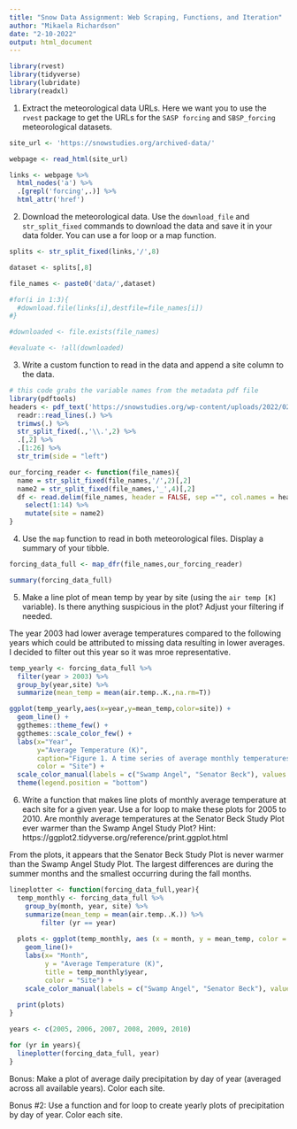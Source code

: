 ```yaml
---
title: "Snow Data Assignment: Web Scraping, Functions, and Iteration"
author: "Mikaela Richardson"
date: "2-10-2022"
output: html_document
---
```


```r
library(rvest)
library(tidyverse)
library(lubridate)
library(readxl)

```

1. Extract the meteorological data URLs. Here we want you to use the `rvest` package to get the URLs for the `SASP forcing` and `SBSP_forcing` meteorological datasets.
```r
site_url <- 'https://snowstudies.org/archived-data/'

webpage <- read_html(site_url)

links <- webpage %>%
  html_nodes('a') %>%
  .[grepl('forcing',.)] %>%
  html_attr('href')
```


2. Download the meteorological data. Use the `download_file` and `str_split_fixed` commands to download the data and save it in your data folder. You can use a for loop or a map function. 
```r
splits <- str_split_fixed(links,'/',8)

dataset <- splits[,8] 

file_names <- paste0('data/',dataset)

#for(i in 1:3){
  #download.file(links[i],destfile=file_names[i])
#}

#downloaded <- file.exists(file_names)

#evaluate <- !all(downloaded)
```


3. Write a custom function to read in the data and append a site column to the data. 

```r

# this code grabs the variable names from the metadata pdf file
library(pdftools)
headers <- pdf_text('https://snowstudies.org/wp-content/uploads/2022/02/Serially-Complete-Metadata-text08.pdf') %>%
  readr::read_lines(.) %>%
  trimws(.) %>%
  str_split_fixed(.,'\\.',2) %>%
  .[,2] %>%
  .[1:26] %>%
  str_trim(side = "left")

our_forcing_reader <- function(file_names){
  name = str_split_fixed(file_names,'/',2)[,2]
  name2 = str_split_fixed(file_names,'_',4)[,2]
  df <- read.delim(file_names, header = FALSE, sep ="", col.names = headers, skip = 4) %>%
    select(1:14) %>%
    mutate(site = name2)
}
```

4. Use the `map` function to read in both meteorological files. Display a summary of your tibble.
```r
forcing_data_full <- map_dfr(file_names,our_forcing_reader)

summary(forcing_data_full)
```


5. Make a line plot of mean temp by year by site (using the `air temp [K]` variable). Is there anything suspicious in the plot? Adjust your filtering if needed.

The year 2003 had lower average temperatures compared to the following years which could be attributed to missing data resulting in lower averages. I decided to filter out this year so it was mroe representative.
```r
temp_yearly <- forcing_data_full %>%
  filter(year > 2003) %>%
  group_by(year,site) %>%
  summarize(mean_temp = mean(air.temp..K.,na.rm=T))

ggplot(temp_yearly,aes(x=year,y=mean_temp,color=site)) + 
  geom_line() +
  ggthemes::theme_few() + 
  ggthemes::scale_color_few() +
  labs(x="Year",
       y="Average Temperature (K)",
       caption="Figure 1. A time series of average monthly temperatures (K) at the Swamp Angel Study Plot and the Senator Beck Study Plot.",
       color = "Site") +
  scale_color_manual(labels = c("Swamp Angel", "Senator Beck"), values = c("green", "orange")) +
  theme(legend.position = "bottom")
```


6. Write a function that makes line plots of monthly average temperature at each site for a given year. Use a for loop to make these plots for 2005 to 2010. Are monthly average temperatures at the Senator Beck Study Plot ever warmer than the Swamp Angel Study Plot?
Hint: https://ggplot2.tidyverse.org/reference/print.ggplot.html

From the plots, it appears that the Senator Beck Study Plot is never warmer than the Swamp Angel Study Plot. The largest differences are during the summer months and the smallest occurring during the fall months.
```r
lineplotter <- function(forcing_data_full,year){
  temp_monthly <- forcing_data_full %>%
    group_by(month, year, site) %>%
    summarize(mean_temp = mean(air.temp..K.)) %>%
        filter (yr == year)
  
  plots <- ggplot(temp_monthly, aes (x = month, y = mean_temp, color = site)) +
    geom_line()+
    labs(x= "Month",
         y = "Average Temperature (K)",
         title = temp_monthly$year,
         color = "Site") +
    scale_color_manual(labels = c("Swamp Angel", "Senator Beck"), values = c("green", "orange"))
  
  print(plots)
}

years <- c(2005, 2006, 2007, 2008, 2009, 2010)

for (yr in years){
  lineplotter(forcing_data_full, year)
}
```

Bonus: Make a plot of average daily precipitation by day of year (averaged across all available years). Color each site. 


Bonus #2: Use a function and for loop to create yearly plots of precipitation by day of year. Color each site. 
